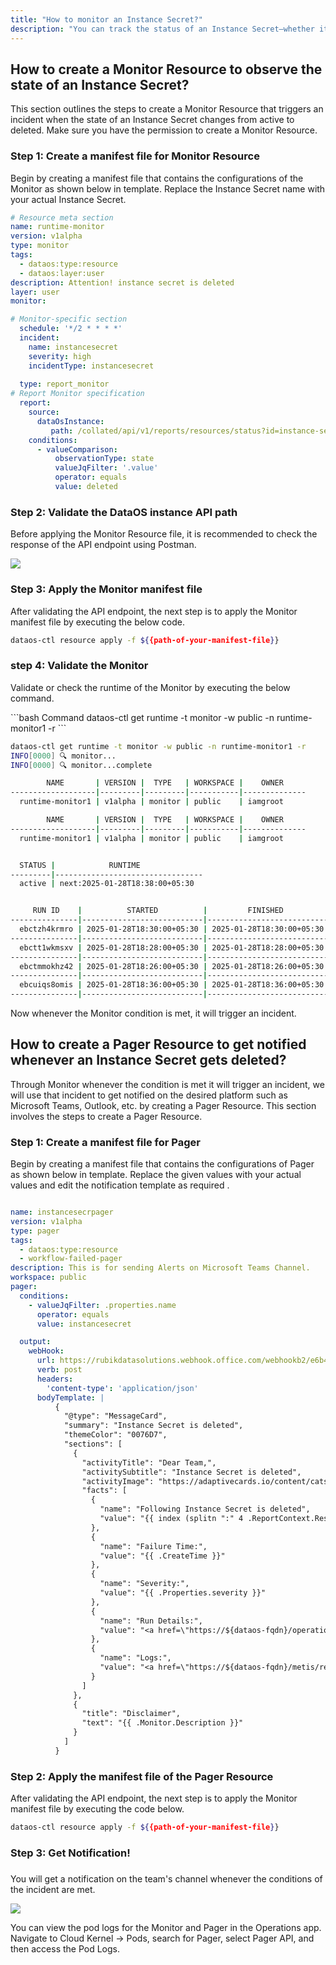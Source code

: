 ```yaml
---
title: "How to monitor an Instance Secret?"
description: "You can track the status of an Instance Secret—whether it is active or deleted—using the Monitor Resource and Metis UI. Additionally, you can configure Pager Resource to receive notifications if an Instance Secret is deleted."
---
```


## How to create a Monitor Resource to observe the state of an Instance Secret?

This section outlines the steps to create a Monitor Resource that triggers an incident when the state of an Instance Secret changes from active to deleted. Make sure you have the permission to create a Monitor Resource.

### Step 1: Create a manifest file for Monitor Resource

Begin by creating a manifest file that contains the configurations of the Monitor as shown below in template. Replace the Instance Secret name with your actual Instance Secret.

```yaml
# Resource meta section
name: runtime-monitor
version: v1alpha
type: monitor
tags:
  - dataos:type:resource
  - dataos:layer:user
description: Attention! instance secret is deleted
layer: user
monitor:

# Monitor-specific section
  schedule: '*/2 * * * *'
  incident:
    name: instancesecret
    severity: high
    incidentType: instancesecret
    
  type: report_monitor
# Report Monitor specification
  report:
    source:
      dataOsInstance:
         path: /collated/api/v1/reports/resources/status?id=instance-secret:v1:modern-docker-secret
    conditions:
      - valueComparison:
          observationType: state
          valueJqFilter: '.value'
          operator: equals
          value: deleted
```

### Step 2: Validate the  DataOS instance API path&#x20;

Before applying the Monitor Resource file, it is recommended to check the response of the API endpoint using Postman.

![](/image.png)

### Step 3: Apply the Monitor manifest file

After validating the API endpoint, the next step is to apply the Monitor manifest file by executing the below code.

```bash
dataos-ctl resource apply -f ${{path-of-your-manifest-file}}
```

### step 4: Validate the Monitor

Validate or check the runtime of the Monitor by executing the below command.

<CodeGroup>
  ```bash Command
  dataos-ctl get runtime -t monitor -w public -n runtime-monitor1 -r 
  ```

  ```bash Expected output
  dataos-ctl get runtime -t monitor -w public -n runtime-monitor1 -r         
  INFO[0000] 🔍 monitor...                                 
  INFO[0000] 🔍 monitor...complete                         

          NAME       | VERSION |  TYPE   | WORKSPACE |    OWNER     
  -------------------|---------|---------|-----------|--------------
    runtime-monitor1 | v1alpha | monitor | public    | iamgroot  

          NAME       | VERSION |  TYPE   | WORKSPACE |    OWNER     
  -------------------|---------|---------|-----------|--------------
    runtime-monitor1 | v1alpha | monitor | public    | iamgroot  


    STATUS |            RUNTIME              
  ---------|---------------------------------
    active | next:2025-01-28T18:38:00+05:30  


       RUN ID    |          STARTED          |         FINISHED          | RUN STATUS |                                                                     RESULT                                                                      
  ---------------|---------------------------|---------------------------|------------|-------------------------------------------------------------------------------------------------------------------------------------------------
    ebctzh4krmro | 2025-01-28T18:30:00+05:30 | 2025-01-28T18:30:00+05:30 | completed  | 🟧 monitor condition not met for monitor: 'runtime_monitor1_public'  
  ---------------|---------------------------|---------------------------|------------|----------------------------------------------------------------------
    ebctt1wkmsxv | 2025-01-28T18:28:00+05:30 | 2025-01-28T18:28:00+05:30 | completed  | 🟧 monitor condition not met for monitor: 'runtime_monitor1_public'  
  ---------------|---------------------------|---------------------------|------------|----------------------------------------------------------------------
    ebctmmokhz42 | 2025-01-28T18:26:00+05:30 | 2025-01-28T18:26:00+05:30 | completed  | 🟧 monitor condition not met for monitor: 'runtime_monitor1_public'  
  ---------------|---------------------------|---------------------------|------------|----------------------------------------------------------------------
    ebcuiqs8omis | 2025-01-28T18:36:00+05:30 | 2025-01-28T18:36:00+05:30 | completed  | 🟩 monitor condition met for monitor: 'runtime_monitor1_public', 'instance-secret:v1:modern-docker-secret', created incident id 'ebcuird1u680'  
  ---------------|---------------------------|---------------------------|------------|-------------------------------------------------------------------------------------------------------------------------------------------------


  ```
</CodeGroup>

Now whenever the Monitor condition is met, it will trigger an incident.

## How to create a Pager Resource to get notified whenever an Instance Secret gets deleted?

Through Monitor whenever the condition is met it will trigger an incident, we will use that incident to get notified on the desired platform such as Microsoft Teams, Outlook, etc. by creating a Pager Resource. This section involves the steps to create a Pager Resource.

### Step 1: Create a manifest file for Pager

Begin by creating a manifest file that contains the configurations of Pager as shown below in template. Replace the given values with your actual values and edit the notification template as required .

```yaml

name: instancesecrpager
version: v1alpha
type: pager
tags:
  - dataos:type:resource
  - workflow-failed-pager
description: This is for sending Alerts on Microsoft Teams Channel.
workspace: public
pager:
  conditions:
    - valueJqFilter: .properties.name
      operator: equals
      value: instancesecret

  output:
    webHook:
      url: https://rubikdatasolutions.webhook.office.com/webhookb2/e6b48e18-bdb1-4ffc-98d5-cf4a3890lkh4@2e22bdde-3ec2-43f5-bf92-78e9f35a44fb/IncomingWebhook/d23792bec444445gg8bb7193145dfae985/631bd149-c89d-4d3b-8979-8e364f62b419/V2ZJfUrl5d8I5xPhM80JyeE9LqKHU53gPsJQX9H8I2fOs1
      verb: post
      headers:
        'content-type': 'application/json'
      bodyTemplate: |
          {
            "@type": "MessageCard",
            "summary": "Instance Secret is deleted",
            "themeColor": "0076D7",
            "sections": [
              {
                "activityTitle": "Dear Team,",
                "activitySubtitle": "Instance Secret is deleted",
                "activityImage": "https://adaptivecards.io/content/cats/3.png",
                "facts": [
                  {
                    "name": "Following Instance Secret is deleted",
                    "value": "{{ index (splitn ":" 4 .ReportContext.ResourceId) "_2" }}"
                  },
                  {
                    "name": "Failure Time:",
                    "value": "{{ .CreateTime }}"
                  },
                  {
                    "name": "Severity:",
                    "value": "{{ .Properties.severity }}"
                  },
                  {
                    "name": "Run Details:",
                    "value": "<a href=\"https://${dataos-fqdn}/operations/user-space/resources/resource-runtime?name={{ index (splitn ":" 4 .ReportContext.ResourceId) "_2" }}&type=workflow&workspace=public\">Operation</a>"
                  },
                  {
                    "name": "Logs:",
                    "value": "<a href=\"https://${dataos-fqdn}/metis/resources/workflow/dataos.public.{{ index (splitn ":" 4 .ReportContext.ResourceId) "_2" }}/run_history\">Metis</a>"
                  }
                ]
              },
              {
                "title": "Disclaimer",
                "text": "{{ .Monitor.Description }}"
              }
            ]
          }
```

### Step 2: Apply the manifest file of the Pager Resource

After validating the API endpoint, the next step is to apply the Monitor manifest file by executing the code below.

```bash
dataos-ctl resource apply -f ${{path-of-your-manifest-file}}
```

### Step 3: Get Notification!

###

You will get a notification on the team's channel whenever the conditions of the incident are met.

![](/Screenshotfrom2025-01-2913-09-50.png)

<Tip>
  You can view the pod logs for the Monitor and Pager in the Operations app. Navigate to Cloud Kernel → Pods, search for Pager, select Pager API, and then access the Pod Logs.
</Tip>